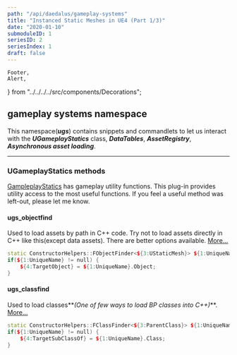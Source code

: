 ```yaml
---
path: "/api/daedalus/gameplay-systems"
title: "Instanced Static Meshes in UE4 (Part 1/3)"
date: "2020-01-10"
submoduleID: 1
seriesID: 2
seriesIndex: 1
draft: false
---
```


	Footer,
	Alert,
} from "../../../../src/components/Decorations";

<Alert
	head="Invocation Tradeoff"
	body="Unlike snippets, If you use Commandlets, missing headers are automatically injected."
/>

## gameplay systems namespace

This namespace(**_ugs_**) contains snippets and commandlets to let us interact with
the **_UGameplayStatics_** class, **_DataTables_**, **_AssetRegistry_**, **_Asynchronous asset loading_**.

<Alert
	head="Why the fancy shorthand names ?"
	body="Similar/same name confuse intellisense. Short-hand macros are typed fast and suggested early."
/>

---

### UGameplayStatics methods

[GampleplayStatics](https://docs.unrealengine.com/en-US/API/Runtime/Engine/Kismet/UGameplayStatics/index.html) has gameplay utility functions.
This plug-in provides utility access to the most useful functions.
If you feel a useful method was left-out, please let me know.

#### ugs_objectfind

Used to load assets by path in C++ code. Try not to load assets directly in C++ like this(except data assets). There are better options available.
[More...](/api/daedalus/gameplay-systems/ugs-objectfind)

```cpp
static ConstructorHelpers::FObjectFinder<${3:UStaticMesh}> ${1:UniqueName}(TEXT("/Game/$2"));
if(${1:UniqueName} != null) {
    ${4:TargetObject} = ${1:UniqueName}.Object;
}
```

#### ugs_classfind

Used to load classes**_(One of few ways to load BP classes into C++)_**.
[More...](/api/daedalus/gameplay-systems/ugs-classfind)

```cpp
static ConstructorHelpers::FClassFinder<${3:ParentClass}> ${1:UniqueName}(TEXT("/Game/$2"));
if(${1:UniqueName} != null) {
    ${4:TargetSubClassOf} = ${1:UniqueName}.Class;
}
```
